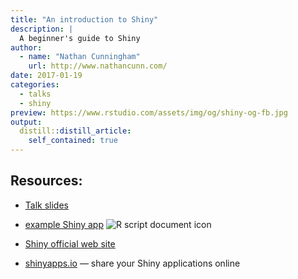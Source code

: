 ---
title: "An introduction to Shiny"
description: |
  A beginner's guide to Shiny
author: 
  - name: "Nathan Cunningham"
    url: http://www.nathancunn.com/
date: 2017-01-19
categories:
  - talks
  - shiny
preview: https://www.rstudio.com/assets/img/og/shiny-og-fb.jpg
output:
  distill::distill_article:
    self_contained: true
---

## Resources:

-   [Talk slides](resources/intro_to_shiny.pdf)

```{=html}
<!-- -->
```
-   [example Shiny app](https://warwick.ac.uk/fac/sci/wdsi/events/wrug/resources/example_app.R) ![R script document icon](https://warwick.ac.uk/fac/sci/wdsi/events/wrug/resources/ricon.png)

-   [Shiny official web site](http://shiny.rstudio.com/)

-   [shinyapps.io](https://www.shinyapps.io/) --- share your Shiny applications online
